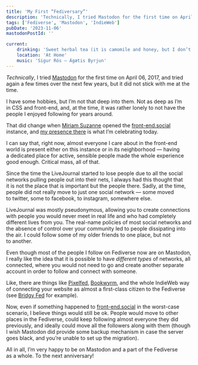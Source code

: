 ```yaml
---
title: 'My First “Fediversary”'
description: 'Technically, I tried Mastodon for the first time on April 06, 2017, and tried again a few times over the next few years, but it did not stick with me at the time. I have some hobbies, but I’m not that deep into them. Not as deep as I’m in CSS and front-end, and, at the time, it was rather lonely to not have the people I enjoyed following for years around. That did change when Miriam Suzanne opened the front-end.social instance, and my presence there is what I’m celebrating today.'
tags: ['Fediverse', 'Mastodon', 'IndieWeb']
pubDate: '2023-11-06'
mastodonPostId: ''

current:
	drinking: 'Sweet herbal tea (it is camomile and honey, but I don’t sense it)'
	location: 'At Home'
	music: 'Sigur Rós — Ágætis Byrjun'
---
```


_Technically_, I tried [Mastodon](https://joinmastodon.org/) for the first time on April 06, 2017, and tried again a few times over the next few years, but it did not stick with me at the time.

I have some hobbies, but I’m not that deep into them. Not as deep as I’m in CSS and front-end, and, at the time, it was rather lonely to not have the people I enjoyed following for years around.

That did change when [Miriam Suzanne](https://www.miriamsuzanne.com/) opened the [front-end.social](https://front-end.social/about) instance, and [my presence there](https://front-end.social/@kizu) is what I’m celebrating today.

I can say that, right now, almost everyone I care about in the front-end world is present either on this instance or in its neighborhood — having a dedicated place for active, sensible people made the whole experience good enough. Critical mass, all of that.

Since the time the LiveJournal started to lose people due to all the social networks pulling people out into their nets, I always had this thought that it is not the place that is important but the people there. Sadly, at the time, people did not really move to just one social network — some moved to twitter, some to facebook, to instagram, somewhere else.

LiveJournal was mostly pseudonymous, allowing you to create connections with people you would never meet in real life and who had completely different lives from you. The real-name policies of most social networks and the absence of control over your community led to people dissipating into the air. I could follow some of my older friends to one place, but not to another.

Even though most of the people I follow on Fediverse now are on Mastodon, I really like the idea that it is possible to have _different types_ of networks, all connected, where you would not need to go and create another separate account in order to follow and connect with someone.

Like, there are things like [Pixelfed](https://pixelfed.org/), [Bookwyrm](https://joinbookwyrm.com/), and the whole IndieWeb way of connecting your website as almost a first-class citizen to the Fediverse (see [Bridgy Fed](https://fed.brid.gy/) for example).

Now, even if something happened to [front-end.social](https://front-end.social/about) in the worst-case scenario, I believe things would still be ok. People would move to other places in the Fediverse, could keep following almost everyone they did previously, and ideally could move all the followers along with them (though I wish Mastodon did provide some backup mechanism in case the server goes black, and you’re unable to set up the migration).

All in all, I’m very happy to be on Mastodon and a part of the Fediverse as a whole. To the next anniversary!
